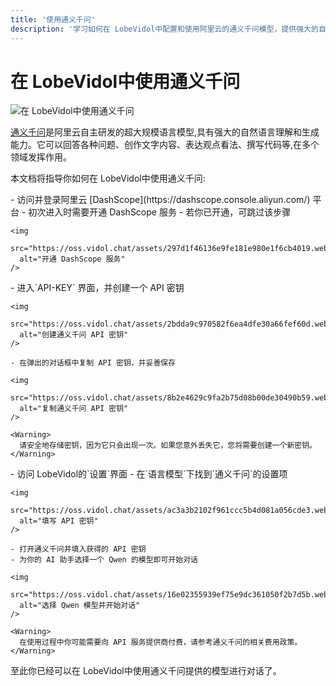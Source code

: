 ```yaml
---
title: '使用通义千问'
description: '学习如何在 LobeVidol中配置和使用阿里云的通义千问模型，提供强大的自然语言理解和生成能力。'
---
```


# 在 LobeVidol中使用通义千问

<img
  src="https://oss.vidol.chat/docs/2024/12/83156a545234ce9264a97bb2991cfbbb.png"
  alt="在 LobeVidol中使用通义千问"
/>

[通义千问](https://tongyi.aliyun.com/)是阿里云自主研发的超大规模语言模型,具有强大的自然语言理解和生成能力。它可以回答各种问题、创作文字内容、表达观点看法、撰写代码等,在多个领域发挥作用。

本文档将指导你如何在 LobeVidol中使用通义千问:

<Steps>
  <Step title="开通 DashScope 模型服务">
    - 访问并登录阿里云 [DashScope](https://dashscope.console.aliyun.com/) 平台
    - 初次进入时需要开通 DashScope 服务
    - 若你已开通，可跳过该步骤

    <img
      src="https://oss.vidol.chat/assets/297d1f46136e9fe181e980e1f6cb4019.webp"
      alt="开通 DashScope 服务"
    />
  </Step>

  <Step title="获取 DashScope API 密钥">
    - 进入`API-KEY` 界面，并创建一个 API 密钥

    <img
      src="https://oss.vidol.chat/assets/2bdda9c970582f6ea4dfe30a66fef60d.webp"
      alt="创建通义千问 API 密钥"
    />

    - 在弹出的对话框中复制 API 密钥，并妥善保存

    <img
      src="https://oss.vidol.chat/assets/8b2e4629c9fa2b75d08b00de30490b59.webp"
      alt="复制通义千问 API 密钥"
    />

    <Warning>
      请安全地存储密钥，因为它只会出现一次。如果您意外丢失它，您将需要创建一个新密钥。
    </Warning>
  </Step>

  <Step title="在LobeVidol中配置通义千问">
    - 访问 LobeVidol的`设置`界面
    - 在`语言模型`下找到`通义千问`的设置项

    <img
      src="https://oss.vidol.chat/assets/ac3a3b2102f961ccc5b4d081a056cde3.webp"
      alt="填写 API 密钥"
    />

    - 打开通义千问并填入获得的 API 密钥
    - 为你的 AI 助手选择一个 Qwen 的模型即可开始对话

    <img
      src="https://oss.vidol.chat/assets/16e02355939ef75e9dc361050f2b7d5b.webp"
      alt="选择 Qwen 模型并开始对话"
    />

    <Warning>
      在使用过程中你可能需要向 API 服务提供商付费，请参考通义千问的相关费用政策。
    </Warning>
  </Step>
</Steps>

至此你已经可以在 LobeVidol中使用通义千问提供的模型进行对话了。
